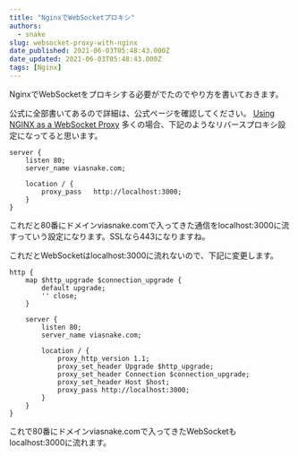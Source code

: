 ```yaml
---
title: "NginxでWebSocketプロキシ"
authors:
  - snake
slug: websocket-proxy-with-nginx
date_published: 2021-06-03T05:48:43.000Z
date_updated: 2021-06-03T05:48:43.000Z
tags: [Nginx]
---
```


NginxでWebSocketをプロキシする必要がでたのでやり方を書いておきます。

公式に全部書いてあるので詳細は、公式ページを確認してください。
[Using NGINX as a WebSocket Proxy](https://www.nginx.com/blog/websocket-nginx/)
多くの場合、下記のようなリバースプロキシ設定になってると思います。

    server {
        listen 80;
        server_name viasnake.com;
    
        location / {
            proxy_pass   http://localhost:3000;
        }
    }

これだと80番にドメインviasnake.comで入ってきた通信をlocalhost:3000に流すっていう設定になります。SSLなら443になりますね。

これだとWebSocketはlocalhost:3000に流れないので、下記に変更します。

    http {
        map $http_upgrade $connection_upgrade {
            default upgrade;
            '' close;
        }
    
        server {
            listen 80;
            server_name viasnake.com;
            
            location / {
                proxy_http_version 1.1;
                proxy_set_header Upgrade $http_upgrade;
                proxy_set_header Connection $connection_upgrade;
                proxy_set_header Host $host;
                proxy_pass http://localhost:3000;
            }
        }
    }

これで80番にドメインviasnake.comで入ってきたWebSocketもlocalhost:3000に流れます。
